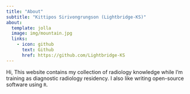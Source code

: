 ```yaml
---
title: "About"
subtitle: "Kittipos Sirivongrungson (Lightbridge-KS)"
about:
  template: jolla
  image: img/mountain.jpg
  links:
    - icon: github
      text: Github
      href: https://github.com/Lightbridge-KS
---
```


Hi, This website contains my collection of radiology knowledge while I'm training as diagnostic radiology residency. I also like writing open-source software using `R`.